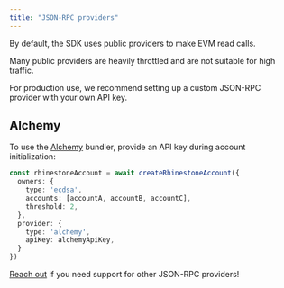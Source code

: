 ```yaml
---
title: "JSON-RPC providers"
---
```


By default, the SDK uses public providers to make EVM read calls.

Many public providers are heavily throttled and are not suitable for high traffic.

For production use, we recommend setting up a custom JSON-RPC provider with your own API key.

## Alchemy

To use the [Alchemy](https://www.alchemy.com) bundler, provide an API key during account initialization:

```ts {7-10}
const rhinestoneAccount = await createRhinestoneAccount({
  owners: {
    type: 'ecdsa',
    accounts: [accountA, accountB, accountC],
    threshold: 2,
  },
  provider: {
    type: 'alchemy',
    apiKey: alchemyApiKey,
  }
})
```

[Reach out](https://github.com/rhinestonewtf/sdk/issues) if you need support for other JSON-RPC providers!
